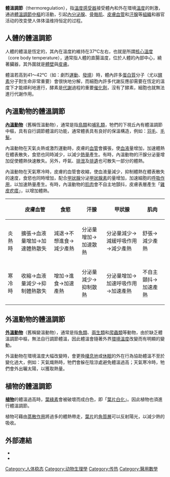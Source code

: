 {{No footnotes|time=2019-09-21T14:07:23+00:00}}
'''體溫調節'''（thermoregulation），指[[溫度感受器|溫度感受器]]接受體內和外在環境[[溫度|溫度]]的刺激，通過[[體溫調節中樞|體溫調節中樞]]的活動，引起[[內分泌腺|內分泌腺]]、[[骨骼肌|骨骼肌]]、[[皮膚血管|皮膚血管]]和[[汗腺|汗腺]]等[[组织_(生物学)|組織]]和器官活动的改变使人体体温维持恒定的过程。

== 人體的體溫調節 ==
人體的體溫是恆定的，其內在溫度約維持在37℃左右，也就是所謂[[核心溫度|核心溫度]]（core body temperature），通常指人體的直腸溫度，位於人體的內部中心，繞著臟器，其外圍就是[[體壁|體壁]]與[[皮膚|皮膚]]。 	

體溫若高到41～42℃（如：劇烈[[運動|運動]]、[[發燒|發燒]]）時，體內許多[[蛋白質|蛋白質]]分子（尤以[[酵素|酵素]]分子對生命非常重要）會很快地分解，而細胞內許多代謝反應卻需要在恆定的溫度下才能順利地進行，酵素是[[代謝|代謝]]過程的重要[[催化劑|催化劑]]，沒有了酵素，細胞也就無法進行代謝作用。

== 內溫動物的體溫調節 ==
'''[[內溫動物|內溫動物]]'''（舊稱恆溫動物），通常是指[[鳥類|鳥類]]和[[哺乳類|哺乳類]]，牠們的下視丘內有體溫調節中樞，具有自行調節體溫的功能，通常體表具有良好的保溫構造，例如：[[羽毛|羽毛]]、[[毛髮|毛髮]]。

內溫動物在天氣炎熱或激烈運動時，皮膚的[[血管|血管]]會擴張，使[[血液|血液]]量增加，加速體熱在體表散失，食慾也同時減少，以減少[[熱量|熱量]]產生。有時，內溫動物的汗腺分泌量增加促使體熱快速散失。另外，呼氣、[[排泄|排泄]]及[[排遺|排遺]]也可散失一部分的體熱。

內溫動物在天氣寒冷時，皮膚的血管會收縮，使血液量減少，抑制體熱在體表散失的速度，食慾也同時增加，配合[[甲狀腺|甲狀腺]]分泌[[甲狀腺素|甲狀腺素]]的量增加，加速細胞的[[呼吸作用|呼吸作用]]，以加速熱量產生。有時，內溫動物的[[肌肉|肌肉]]會不自主地顫抖，皮膚表層產生「[[雞皮疙瘩|雞皮疙瘩]]」，以增加體熱。

{| class="wikitable"
|-
!  !! 皮膚血管 !! 食慾 !! 汗腺 !! 甲狀腺 !! 肌肉
|-
| 炎熱時 || 擴張→血液量增加→加速體熱散失 || 減退→不想進食→減少產熱 || 分泌量增加→加速散熱 || 分泌量減少→減緩呼吸作用→減少產熱 || 舒張→減少產熱
|-
| 寒冷時 || 收縮→血液量減少→抑制體熱散失 || 增加→進食→加速產熱 || 分泌量減少→抑制散熱 || 分泌量增加→加速呼吸作用→加速產熱 || 不自主顫抖→加速產熱
|}

== 外溫動物的體溫調節 ==
'''[[外溫動物|外溫動物]]'''（舊稱變溫動物），通常是指[[魚類|魚類]]、[[兩生類|兩生類]]和[[爬蟲類|爬蟲類]]等動物，由於缺乏體溫調節中樞，無法自行調節體溫，因此體溫會隨著外界[[環境|環境]][[溫度|溫度]]改變而有明顯的變動。

外溫動物在環境溫度大幅改變時，會更換[[棲息地|棲息地]]或[[休眠|休眠]]的外在行為協助體溫不至於變化過大，例如：天氣熾熱時，牠們會躲在陰涼處避免體溫過高；天氣寒冷時，牠們會外出曬太陽，以獲取熱量。

== 植物的體溫調節 ==
'''[[植物|植物]]'''的體溫過高時，[[葉綠素|葉綠素]]會被破壞而成白色，即「[[葉片白化|葉片白化]]」。因此植物也須進行體溫調節。

植物可藉由[[蒸散作用|蒸散作用]]將過多的體熱帶走，[[葉片|葉片]]的[[角質層|角質層]]可以反射陽光，以減少熱的吸收。

== 外部連結 ==
* {{Cite web
 |last        = Wong
 |first       = Lena
 |title       = Temperature of a Healthy Human (Body Temperature)
 |work        = The Physics Factbook
 |accessdate  = 2007-08-22
 |year        = 1997
 |url         = http://hypertextbook.com/facts/LenaWong.shtml
 |deadurl     = yes
 |archiveurl  = https://web.archive.org/web/20100926162224/http://hypertextbook.com/facts/LenaWong.shtml
 |archivedate = 2010-09-26
}}
* {{MeshName|Thermoregulation}}

[[Category:人体稳态|Category:人体稳态]]
[[Category:动物生理學|Category:动物生理學]]
[[Category:传热|Category:传热]]
[[Category:醫用數學|Category:醫用數學]]